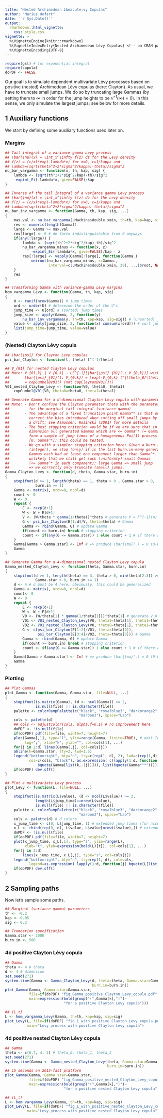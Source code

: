 ```yaml
---
title: "Nested Archimedean L&eacute;vy Copulas"
author: "Marius Hofert"
date: '`r Sys.Date()`'
output:
  rmarkdown::html_vignette:
    css: style.css
vignette: >
  %\VignetteEngine{knitr::rmarkdown}
  %\VignetteIndexEntry{Nested Archimedean Lévy Copulas} <!-- on CRAN page;  &eacute; fails there -->
  %\VignetteEncoding{UTF-8}
---
```

```r
require(gsl) # for exponential integral
require(copula)
doPDF <- FALSE
```

Our goal is to simulate dependent multivariate L&eacute;vy processes based on
positive (nested) Archimedean L&eacute;vy copulas (here: Clayton). As usual, we have
to truncate small jumps. We do so by truncating large Gammas (by setting them to
$\infty$ in order for the jump heights to be $\bar{\nu}^{-1}(\infty) = 0$). In this sense,
we only simulate the largest jumps; see below for more details.
<!-- For a truncation-bias correction via a drift, see, e.g., Asmussen, Rosinski (2001) -->


## 1 Auxiliary functions

We start by defining some auxiliary functions used later on.

### Margins

```r
## Tail integral of a variance gamma Levy process
## \bar{\nu}(x) = \int_x^\infty f(z) dz for the Levy density
## f(z) = (c/x)*exp(-lambda*x) for x>0, c=1/kappa and
## lambda=(sqrt(theta^2+2*sigma^2/kappa)-theta)/sigma^2
nu_bar_vargamma <- function(x, th, kap, sig) {
    lambda <- (sqrt(th^2+2*sig^2/kap)-th)/sig^2
    -expint_Ei(-lambda*x, give=FALSE)/kap
}
```

```r
## Inverse of the tail integral of a variance gamma Levy process
## \bar{\nu}(x) = \int_x^\infty f(z) dz for the Levy density
## f(z) = (c/x)*exp(-lambda*x) for x>0, c=1/kappa and
## lambda=(sqrt(theta^2+2*sigma^2/kappa)-theta)/sigma^2
nu_bar_inv_vargamma <- function(Gamma, th, kap, sig, ...)
{
    max.val <- nu_bar_vargamma(.Machine$double.xmin, th=th, kap=kap, sig=sig)
    res <- numeric(length(Gamma))
    large <- Gamma >= max.val
    res[large] <- 0 # de facto indistinguishable from 0 anyways
    if(any(!large)) {
        lambda <- (sqrt(th^2+2*sig^2/kap)-th)/sig^2
        nu_bar_vargamma_minus <- function(x, z)
            -expint_Ei(-lambda*x, give=FALSE)/kap - z
        res[!large] <- vapply(Gamma[!large], function(Gamma.)
            uniroot(nu_bar_vargamma_minus, z=Gamma.,
                    interval=c(.Machine$double.xmin, 29), ...)$root, NA_real_)
    }
    res
}
```

```r
## Transforming Gamma with variance-gamma Levy margins
hom_vargamma_Levy <- function(Gamma, th, kap, sig)
{
    U <- runif(nrow(Gamma)) # jump times
    ord <- order(U) # determine the order of the U's
    jump_time <- U[ord] # (sorted) jump times
    jump_size <- apply(Gamma, 2, function(y)
        nu_bar_inv_vargamma(y, th=th, kap=kap, sig=sig)) # (unsorted) jump sizes (apply inverses of marginal tail integrals)
    value <- apply(jump_size, 2, function(x) cumsum(x[ord])) # sort jump sizes according to U's and add them up => (L_t) at jump times
    list(jump_time=jump_time, value=value)
}
```

### (Nested) Clayton L&eacute;vy copula

```r
## \bar{\psi} for Clayton Levy copulas
psi_bar_Clayton <- function(t, theta) t^(-1/theta)
```

```r
## V_{01} for nested Clayton Levy copulas
## Note: V_{01,k} | V_{0,k} ~ LS^{-1}[\bar{\psi}_{01}(.; V_{0,k})] with
##       \bar{\psi}_{01}(t; V_{0,k}) = \exp(-V_{0,k} t^{\theta_0/\theta_1})
##       = copGumbel@V01() (not copClayton@V01()!)
V01_nested_Clayton_Levy <- function(V0, theta0, theta1)
    copGumbel@V01(V0, theta0=theta0, theta1=theta1)
```

```r
## Generate Gamma for a d-dimensional Clayton Levy copula with parameter theta
## Note: - Don't confuse the Clayton parameter theta with the parameter th
##         for the marginal tail integral (variance gamma)
##       - The advantage of a fixed truncation point Gamma^* is that one can
##         correct the bias introduced when cutting off small jumps by adding
##         a drift; see Asmussen, Rosinski (2001) for more details
##       - The best stopping criterion would be if we are sure that in each
##         dimension all generated Gammas which are <= Gamma^* (= Gamma.star)
##         form a sample of jump times of a homogeneous Poi(1) process on
##         [0, Gamma^*]; this could be tested.
##       - We go with a simpler stopping criterion here: Given a burn.in value
##         (integer), we stop (only) if in the last burn.in-many generated
##         Gammas each had at least one component larger than Gamma^*. So it's
##         unlikely that we still get such (uniformly) small Gammas
##         (<= Gamma^* in each component); large Gamma => small jump
##         => we correctly only truncate (small) jumps.
Gamma_Clayton_Levy <- function(d, theta, Gamma.star, burn.in)
{
    stopifnot(d >= 1, length(theta) == 1, theta > 0 , Gamma.star > 0,
              burn.in >= 1)
    Gamma <- matrix(, nrow=0, ncol=d)
    count <- 0
    W <- 0
    repeat {
        E <- rexp(d+1)
        W <- W + E[d+1]
        V <- (W/theta * gamma(1/theta))^theta # generate V = F^{-1}(W)
        G <- psi_bar_Clayton(E[1:d]/V, theta=theta) # Gamma
        Gamma <- rbind(Gamma, G) # update Gamma
        if(count >= burn.in) break # stopping criterion
        count <- if(any(G <= Gamma.star)) 1 else count + 1 # if there are still Gammas <= Gamma^*, keep generating Gammas
    }
    Gamma[Gamma > Gamma.star] <- Inf # => produce \bar{\mu}(.) = 0 (0-height jumps)
    Gamma
}
```

```r
## Generate Gamma for a 4-dimensional nested Clayton Levy copula
Gamma_nested_Clayton_Levy <- function(theta, Gamma.star, burn.in)
{
    stopifnot(d >= 1, length(theta) == 3, theta > 0, min(theta[2:3]) >= theta[1],
              Gamma.star > 0, burn.in >= 1)
    d <- 4 # d must be 4 here; obviously, this could be generalized
    Gamma <- matrix(, nrow=0, ncol=d)
    count<- 0
    W <- 0
    repeat {
        E <- rexp(d+1)
        W <- W + E[d+1]
        V0 <- (W/theta[1] * gamma(1/theta[1]))^theta[1] # generate V_0 = F_0^{-1}(W)
        V01 <- V01_nested_Clayton_Levy(V0, theta0=theta[1], theta1=theta[2]) # generate V_{01}
        V02 <- V01_nested_Clayton_Levy(V0, theta0=theta[1], theta1=theta[3]) # generate V_{02}
        G <- c(psi_bar_Clayton(E[1:2]/V01, theta=theta[2]),
               psi_bar_Clayton(E[3:4]/V02, theta=theta[3])) # Gamma
        Gamma <- rbind(Gamma, G) # update Gamma
        if(count >= burn.in) break # stopping criterion
        count <- if(any(G <= Gamma.star)) 1 else count + 1 # if there are still Gammas <= Gamma^*, keep generating Gammas
    }
    Gamma[Gamma > Gamma.star] <- Inf # => produce \bar{\mu}(.) = 0 (0-height jumps)
    Gamma
}
```

### Plotting

```r
## Plot Gammas
plot_Gamma <- function(Gamma, Gamma.star, file=NULL, ...)
{
    stopifnot(is.matrix(Gamma), (d <- ncol(Gamma)) >= 2,
              is.null(file) || is.character(file))
    palette <- colorRampPalette(c("black", "royalblue3", "darkorange2",
                                  "maroon3"), space="Lab")
    cols <- palette(d)
    ## cols <- adjustcolor(cols, alpha.f=0.1) # no improvement here
    doPDF <- !is.null(file)
    if(doPDF) pdf(file=file, width=7, height=7)
    plot(Gamma[,1], type="l", ylim=range(Gamma, finite=TRUE), # omit Inf
         log="y", xlab="k", ylab="", col=cols[1], ...)
    for(j in 2:d) lines(Gamma[,j], col=cols[j])
    abline(h=Gamma.star, lty=2, lwd=1.6)
    legend("bottomright", bty="n", lty=c(rep(1, d), 2), lwd=c(rep(1,d), 1.6),
           col=c(cols, "black"), as.expression( c(lapply(1:d, function(j)
               bquote(Gamma[list(k,.(j))])), list(bquote(Gamma*"*")))))
    if(doPDF) dev.off()
}
```

```r
## Plot a multivariate Levy process
plot_Levy <- function(L, file=NULL, ...)
{
    stopifnot(is.matrix(L$value), (d <- ncol(L$value)) >= 2,
              length(L$jump_time)==nrow(L$value),
              is.null(file) || is.character(file))
    palette <- colorRampPalette(c("black", "royalblue3", "darkorange2",
                                  "maroon3"), space="Lab")
    cols <- palette(d) # d colors
    x_jump_time <- c(0, L$jump_time, 1) # extended jump times (for nicer plotting)
    x_L <- rbind(rep(0, d), L$value, L$value[nrow(L$value),]) # extended Levy process (for nicer plotting)
    doPDF <- !is.null(file)
    if(doPDF) pdf(file=file, width=7, height=7)
    plot(x_jump_time, x_L[,1], type="s", ylim=range(L),
         xlab="t", ylab=expression(bold(L)[t]), col=cols[1], ...)
    for(j in 2:d)
        lines(x_jump_time, x_L[,j], type="s", col=cols[j])
    legend("bottomright", bty="n", lty=rep(1, d), col=cols,
           legend=as.expression( lapply(1:d, function(j) bquote(L[list(t,.(j))]))))
    if(doPDF) dev.off()
}
```


## 2 Sampling paths
Now let's sample some paths.

```r
## Marginal (variance gamma) parameters
th <- -0.2
kap <- 0.05
sig <- 0.3

## Truncation specification
Gamma.star <- 2000
burn.in <- 500
```


### 4d positive Clayton L&eacute;vy copula

```r
## Gamma
theta <- 4 # theta
d <- 4 # dimension
set.seed(271)
system.time(Gamma <- Gamma_Clayton_Levy(d, theta=theta, Gamma.star=Gamma.star,
                                        burn.in=burn.in))
plot_Gamma(Gamma, Gamma.star=Gamma.star,
           file=if(doPDF) "fig_Gamma_positive_Clayton_Levy_copula.pdf" else NULL,
           main=expression(bold(group("(",Gamma[k],")")~
                           "for a positive Clayton Levy copula")))

## (L_t)
L <- hom_vargamma_Levy(Gamma, th=th, kap=kap, sig=sig)
plot_Levy(L, file=if(doPDF) "fig_L_with_positive_Clayton_Levy_copula.pdf" else NULL,
          main="Levy process with positive Clayton Levy copula")
```


### 4d positive nested Clayton L&eacute;vy copula

```r
## Gamma
theta <- c(0.7, 4, 2) # theta_0, theta_1, theta_2
set.seed(271)
system.time(Gamma <- Gamma_nested_Clayton_Levy(theta, Gamma.star=Gamma.star,
                                               burn.in=burn.in))
## 15 seconds on 2015-fast platform
plot_Gamma(Gamma, Gamma.star=Gamma.star,
           file=if(doPDF) "fig_Gamma_positive_nested_Clayton_Levy_copula.pdf" else NULL,
           main=expression(bold(group("(",Gamma[k],")")~
                           "for a positive nested Clayton Levy copula")))

## (L_t)
L <- hom_vargamma_Levy(Gamma, th=th, kap=kap, sig=sig)
plot_Levy(L, file=if(doPDF) "fig_L_with_positive_nested_Clayton_Levy_copula.pdf" else NULL,
          main="Levy process with positive nested Clayton Levy copula")
```

